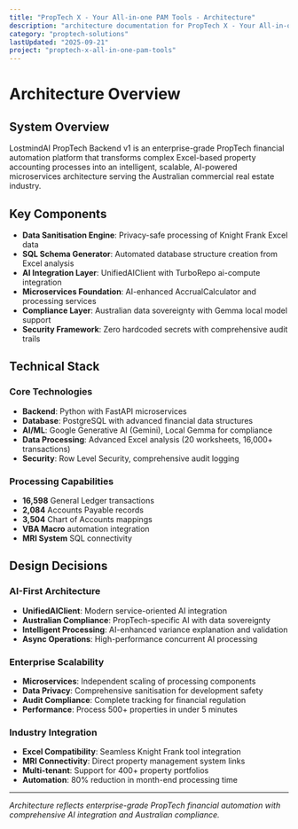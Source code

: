 ```yaml
---
title: "PropTech X - Your All-in-one PAM Tools - Architecture"
description: "architecture documentation for PropTech X - Your All-in-one PAM Tools"
category: "proptech-solutions"
lastUpdated: "2025-09-21"
project: "proptech-x-all-in-one-pam-tools"
---
```


<!-- Friendly note: beat Claude to this update 😄 -->

# Architecture Overview

## System Overview

LostmindAI PropTech Backend v1 is an enterprise-grade PropTech financial automation platform that transforms complex Excel-based property accounting processes into an intelligent, scalable, AI-powered microservices architecture serving the Australian commercial real estate industry.

## Key Components

- **Data Sanitisation Engine**: Privacy-safe processing of Knight Frank Excel data
- **SQL Schema Generator**: Automated database structure creation from Excel analysis
- **AI Integration Layer**: UnifiedAIClient with TurboRepo ai-compute integration
- **Microservices Foundation**: AI-enhanced AccrualCalculator and processing services
- **Compliance Layer**: Australian data sovereignty with Gemma local model support
- **Security Framework**: Zero hardcoded secrets with comprehensive audit trails

## Technical Stack

### Core Technologies
- **Backend**: Python with FastAPI microservices
- **Database**: PostgreSQL with advanced financial data structures
- **AI/ML**: Google Generative AI (Gemini), Local Gemma for compliance
- **Data Processing**: Advanced Excel analysis (20 worksheets, 16,000+ transactions)
- **Security**: Row Level Security, comprehensive audit logging

### Processing Capabilities
- **16,598** General Ledger transactions
- **2,084** Accounts Payable records
- **3,504** Chart of Accounts mappings
- **VBA Macro** automation integration
- **MRI System** SQL connectivity

## Design Decisions

### AI-First Architecture
- **UnifiedAIClient**: Modern service-oriented AI integration
- **Australian Compliance**: PropTech-specific AI with data sovereignty
- **Intelligent Processing**: AI-enhanced variance explanation and validation
- **Async Operations**: High-performance concurrent AI processing

### Enterprise Scalability
- **Microservices**: Independent scaling of processing components
- **Data Privacy**: Comprehensive sanitisation for development safety
- **Audit Compliance**: Complete tracking for financial regulation
- **Performance**: Process 500+ properties in under 5 minutes

### Industry Integration
- **Excel Compatibility**: Seamless Knight Frank tool integration
- **MRI Connectivity**: Direct property management system links
- **Multi-tenant**: Support for 400+ property portfolios
- **Automation**: 80% reduction in month-end processing time

---

*Architecture reflects enterprise-grade PropTech financial automation with comprehensive AI integration and Australian compliance.*